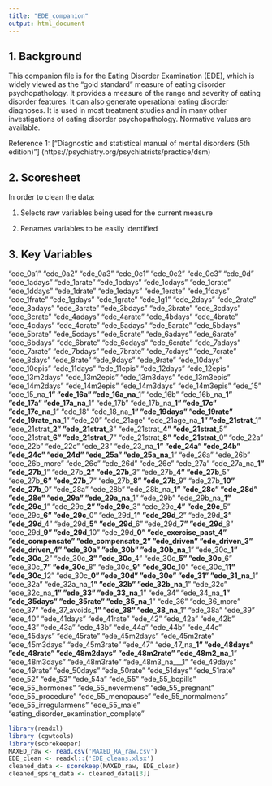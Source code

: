 ```yaml
---
title: "EDE_companion"
output: html_document
---
```

## 1. Background

This companion file is for the Eating Disorder Examination (EDE), which is widely viewed as the “gold standard” measure of eating disorder psychopathology. It provides a measure of the range and severity of eating disorder features. It can also generate operational eating disorder diagnoses. It is used in most treatment studies and in many other investigations of eating disorder psychopathology. Normative values are available.

Reference 1: ["Diagnostic and statistical manual of mental disorders (5th edition)"] (https://psychiatry.org/psychiatrists/practice/dsm)


## 2. Scoresheet

In order to clean the data:

(1) Selects raw variables being used for the current measure

(2) Renames variables to be easily identified


## 3. Key Variables
"ede_0a1"
"ede_0a2"
"ede_0a3"
"ede_0c1"
"ede_0c2"
"ede_0c3"
"ede_0d"
"ede_1adays"
"ede_1arate"
"ede_1bdays"
"ede_1cdays"
"ede_1crate"
"ede_1ddays"
"ede_1drate"
"ede_1edays"
"ede_1erate"
"ede_1fdays"
"ede_1frate"
"ede_1gdays"
"ede_1grate"
"ede_1g1"
"ede_2days"
"ede_2rate"
"ede_3adays"
"ede_3arate"
"ede_3bdays"
"ede_3brate"
"ede_3cdays"
"ede_3crate"
"ede_4adays"
"ede_4arate"
"ede_4bdays"
"ede_4brate"
"ede_4cdays"
"ede_4crate"
"ede_5adays"
"ede_5arate"
"ede_5bdays"
"ede_5brate"
"ede_5cdays"
"ede_5crate"
"ede_6adays"
"ede_6arate"
"ede_6bdays"
"ede_6brate"
"ede_6cdays"
"ede_6crate"
"ede_7adays"
"ede_7arate"
"ede_7bdays"
"ede_7brate"
"ede_7cdays"
"ede_7crate"
"ede_8days"
"ede_8rate"
"ede_9days"
"ede_9rate"
"ede_10days"
"ede_10epis"
"ede_11days"
"ede_11epis"
"ede_12days"
"ede_12epis"
"ede_13m2days"
"ede_13m2epis"
"ede_13m3days"
"ede_13m3epis"
"ede_14m2days"
"ede_14m2epis"
"ede_14m3days"
"ede_14m3epis"
"ede_15"
"ede_15_na___1"
"ede_16a"
"ede_16a_na___1"
"ede_16b"
"ede_16b_na___1"
"ede_17a"
"ede_17a_na___1"
"ede_17b"
"ede_17b_na___1"
"ede_17c"
"ede_17c_na___1"
"ede_18"
"ede_18_na___1"
"ede_19days"
"ede_19rate"
"ede_19rate_na___1"
"ede_20"
"ede_21age"
"ede_21age_na___1"
"ede_21strat___1"
"ede_21strat___2"
"ede_21strat___3"
"ede_21strat___4"
"ede_21strat___5"
"ede_21strat___6"
"ede_21strat___7"
"ede_21strat___8"
"ede_21strat___0"
"ede_22a"
"ede_22b"
"ede_22c"
"ede_23"
"ede_23_na___1"
"ede_24a"
"ede_24b"
"ede_24c"
"ede_24d"
"ede_25a"
"ede_25a_na___1"
"ede_26a"
"ede_26b"
"ede_26b_more"
"ede_26c"
"ede_26d"
"ede_26e"
"ede_27a"
"ede_27a_na___1"
"ede_27b___1"
"ede_27b___2"
"ede_27b___3"
"ede_27b___4"
"ede_27b___5"
"ede_27b___6"
"ede_27b___7"
"ede_27b___8"
"ede_27b___9"
"ede_27b___10"
"ede_27b___0"
"ede_28a"
"ede_28b"
"ede_28b_na___1"
"ede_28c"
"ede_28d"
"ede_28e"
"ede_29a"
"ede_29a_na___1"
"ede_29b"
"ede_29b_na___1"
"ede_29c___1"
"ede_29c___2"
"ede_29c___3"
"ede_29c___4"
"ede_29c___5"
"ede_29c___6"
"ede_29c___0"
"ede_29d___1"
"ede_29d___2"
"ede_29d___3"
"ede_29d___4"
"ede_29d___5"
"ede_29d___6"
"ede_29d___7"
"ede_29d___8"
"ede_29d___9"
"ede_29d___10"
"ede_29d___0"
"ede_exercise_past_4"
"ede_compensate"
"ede_compensate_2"
"ede_driven"
"ede_driven_3"
"ede_driven_4"
"ede_30a"
"ede_30b"
"ede_30b_na___1"
"ede_30c___1"
"ede_30c___2"
"ede_30c___3"
"ede_30c___4"
"ede_30c___5"
"ede_30c___6"
"ede_30c___7"
"ede_30c___8"
"ede_30c___9"
"ede_30c___10"
"ede_30c___11"
"ede_30c___12"
"ede_30c___0"
"ede_30d"
"ede_30e"
"ede_31"
"ede_31_na___1"
"ede_32a"
"ede_32a_na___1"
"ede_32b"
"ede_32b_na___1"
"ede_32c"
"ede_32c_na___1"
"ede_33"
"ede_33_na___1"
"ede_34"
"ede_34_na___1"
"ede_35days"
"ede_35rate"
"ede_35_na___1"
"ede_36"
"ede_36_more"
"ede_37"
"ede_37_avoids___1"
"ede_38"
"ede_38_na___1"
"ede_38a"
"ede_39"
"ede_40"
"ede_41days"
"ede_41rate"
"ede_42"
"ede_42a"
"ede_42b"
"ede_43"
"ede_43a"
"ede_43b"
"ede_44a"
"ede_44b"
"ede_44c"
"ede_45days"
"ede_45rate"
"ede_45m2days"
"ede_45m2rate"
"ede_45m3days"
"ede_45m3rate"
"ede_47"
"ede_47_na___1"
"ede_48days"
"ede_48rate"
"ede_48m2days"
"ede_48m2rate"
"ede_48m2_na___1"
"ede_48m3days"
"ede_48m3rate"
"ede_48m3_na___1"
"ede_49days"
"ede_49rate"
"ede_50days"
"ede_50rate"
"ede_51days"
"ede_51rate"
"ede_52"
"ede_53"
"ede_54a"
"ede_55"
"ede_55_bcpills"
"ede_55_hormones"
"ede_55_nevermens"
"ede_55_pregnant"
"ede_55_procedure"
"ede_55_menopause"
"ede_55_normalmens"
"ede_55_irregularmens"
"ede_55_male"
"eating_disorder_examination_complete"

```r
library(readxl)
library (cgwtools)
library(scorekeeper)
MAXED_raw <- read.csv('MAXED_RA_raw.csv')
EDE_clean <- readxl::('EDE_cleans.xlsx')
cleaned_data <- scorekeep(MAXED_raw, EDE_clean)
cleaned_spsrq_data <- cleaned_data[[3]]
```